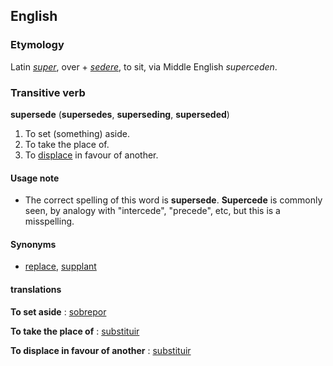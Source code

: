 ==English==
===Etymology===
Latin ''[[super]]'', over + ''[[sedere]]'', to sit, via Middle English ''superceden''.

===Transitive verb===
'''supersede''' ('''supersedes''', '''superseding''', '''superseded''')

# To set (something) aside.
# To take the place of.
# To [[displace]] in favour of another.

====Usage note====
*The correct spelling of this word is '''supersede'''.  '''Supercede''' is commonly seen, by analogy with "intercede", "precede", etc, but this is a misspelling.

====Synonyms====
*[[replace]], [[supplant]]

====translations====
'''To set aside'''
{{top}}
{{mid}}
{{pt}}: [[sobrepor]]
{{bottom}}

'''To take the place of'''
{{top}}
{{mid}}
{{pt}}: [[substituir]]
{{bottom}}

'''To displace in favour of another'''
{{top}}
{{mid}}
{{pt}}: [[substituir]]
{{bottom}}
